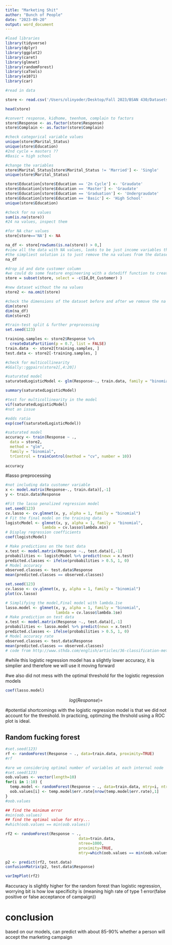 ```yaml
---
title: "Marketing Shit"
author: "Bunch of People"
date: "2023-09-20"
output: word_document
---
```



```r
#load libraries
library(tidyverse)
library(dplyr)
library(ggplot2)
library(caret)
library(glmnet)
library(randomForest)
library(caTools)
library(e1071)
library(car)
```

```r
#read in data

store <- read.csv('/Users/olinyoder/Desktop/Fall 2023/BSAN 430/Datasets/ProjectSuperstore.csv')
```

```r
head(store)
```

```r
#convert response, kidhome, teenhom, complain to factors
store$Response <- as.factor(store$Response)
store$Complain <- as.factor(store$Complain)
```

```r
#check categorical variable values
unique(store$Marital_Status) 
unique(store$Education)
#2nd cycle = masters ?? 
#Basic = high school
```
```r
#change the variables
store$Marital_Status[store$Marital_Status != 'Married'] <- 'Single'
unique(store$Marital_Status)

store$Education[store$Education == '2n Cycle'] <- 'Graudate'
store$Education[store$Education == 'Master'] <- 'Graudate'
store$Education[store$Education == 'Graduation'] <- 'Undergraudate'
store$Education[store$Education == 'Basic'] <- 'High School'
unique(store$Education)
```

```r
#check for na values
sum(is.na(store))
#24 na values, inspect them

#for NA char values
store[store=='NA'] <- NA

na_df <- store[rowSums(is.na(store)) > 0,]
#view all the data with NA values, looks to be just income variables that are NA. Since we have ample data
#the simpliest solution is to just remove the na values from the dataset
na_df
```

```r
#drop id and date customer column
#we could do some feature engineering with a datediff function to create a column based on how long someone has been a customer, but fuck that shit
store = subset(store, select = -c(Id,Dt_Customer) )
```

```r
#new dataset without the na values
store2 <- na.omit(store)

#check the dimensions of the dataset before and after we remove the na values
dim(store)
dim(na_df)
dim(store2)
```



```r
#train-test split & further preprocessing
set.seed(123)

training.samples <- store2$Response %>% 
  createDataPartition(p = 0.7, list = FALSE)
train.data  <- store2[training.samples, ]
test.data <- store2[-training.samples, ]
```

```r
#check for multicollinearity
#GGally::ggpairs(store2[,4:20])
```

```r
#saturated model
saturatedLogisticModel <- glm(Response~., train.data, family = "binomial")

summary(saturatedLogisticModel)
```

```r
#test for multicollinearity in the model
vif(saturatedLogisticModel)
#not an issue
```

```r
#odds ratio
exp(coef(saturatedLogisticModel))
```

```r
#saturated model
accuracy <- train(Response ~ ., 
  data = store2, 
  method = "glm",
  family = "binomial",
  trControl = trainControl(method = "cv", number = 10))
  
accuracy
```

#lasso preprocessing
```r
#not including data customer variable
x <- model.matrix(Response~., train.data)[,-1]
y <- train.data$Response
```

```r
#Fit the lasso penalized regression model
set.seed(123)
cv.lasso <- cv.glmnet(x, y, alpha = 1, family = "binomial")
# Fit the final model on the training data
logistcModel <- glmnet(x, y, alpha = 1, family = "binomial",
                lambda = cv.lasso$lambda.min)
# Display regression coefficients
coef(logistcModel)
```


```r
# Make predictions on the test data
x.test <- model.matrix(Response ~., test.data)[,-1]
probabilities <- logistcModel %>% predict(newx = x.test)
predicted.classes <- ifelse(probabilities > 0.5, 1, 0)
# Model accuracy
observed.classes <- test.data$Response
mean(predicted.classes == observed.classes)

```

```r
set.seed(123)
cv.lasso <- cv.glmnet(x, y, alpha = 1, family = "binomial")
plot(cv.lasso)
```


```r
# Simplifying the model,Final model with lambda.1se
lasso.model <- glmnet(x, y, alpha = 1, family = "binomial",
                      lambda = cv.lasso$lambda.1se)
# Make prediction on test data
x.test <- model.matrix(Response ~., test.data)[,-1]
probabilities <- lasso.model %>% predict(newx = x.test)
predicted.classes <- ifelse(probabilities > 0.5, 1, 0)
# Model accuracy rate
observed.classes <- test.data$Response
mean(predicted.classes == observed.classes)
# code from http://www.sthda.com/english/articles/36-classification-methods-essentials/149-penalized-logistic-regression-essentials-in-r-ridge-lasso-and-elastic-net/
```

#while this logistic regression model has a slightly lower accuracy, it is simplier and therefore we will use it moving forward

#we also did not mess with the optimal threshold for the logistic regression models

```r
coef(lasso.model)
```

$$
log(Response) = 
$$


#potential shortcomings with the logistic regression model is that we did not account for the threshold. In practicing, optimzing the thrshold using a ROC plot is ideal.

## Random fucking forest
```r
#set.seed(123)
rf <- randomForest(Response ~ ., data=train.data, proximity=TRUE)
#rf
```

```r
#are we considering optimal number of variables at each internal node
#set.seed(123)
oob.values <- vector(length=10)
for(i in 1:10) {
  temp.model <- randomForest(Response ~ ., data=train.data, mtry=i, ntree=1000)
  oob.values[i] <- temp.model$err.rate[nrow(temp.model$err.rate),1]
}
#oob.values

## find the minimum error
#min(oob.values)
## find the optimal value for mtry...
#which(oob.values == min(oob.values))

rf2 <- randomForest(Response ~ ., 
                                data=train.data,
                                ntree=1000, 
                                proximity=TRUE, 
                                mtry=which(oob.values == min(oob.values)))
```

```r
p2 <- predict(rf2, test.data)
confusionMatrix(p2, test.data$Response)
```

```r
varImpPlot(rf2)
```

#accuracy is slightly higher for the random forest than logistic regression, worrying bit is how low specificity is (meaning high rate of type 1 error(false positive or false acceptance of campaign))


# conclusion
based on our models, can predict with about 85-90% whether a person will accept the marketing campaign


